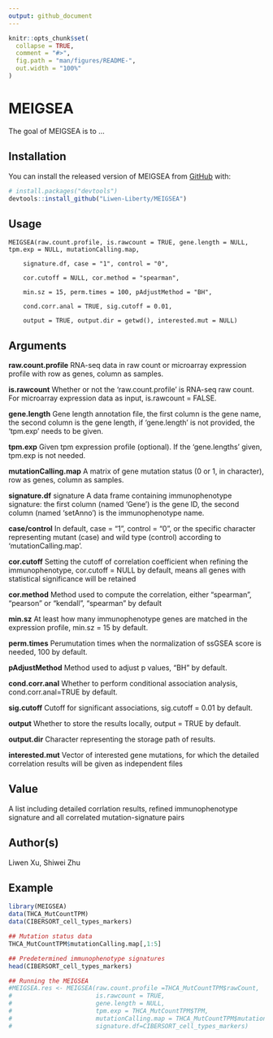 ```yaml
---
output: github_document
---
```


<!-- README.md is generated from README.Rmd. Please edit that file -->

```r
knitr::opts_chunk$set(
  collapse = TRUE,
  comment = "#>",
  fig.path = "man/figures/README-",
  out.width = "100%"
)
```

# MEIGSEA

<!-- badges: start -->
<!-- badges: end -->

The goal of MEIGSEA is to ...

## Installation

You can install the released version of MEIGSEA from [GitHub](https://github.com/) with:

``` r
# install.packages("devtools")
devtools::install_github("Liwen-Liberty/MEIGSEA")
```
## Usage

    MEIGSEA(raw.count.profile, is.rawcount = TRUE, gene.length = NULL, tpm.exp = NULL, mutationCalling.map, 
    
		signature.df, case = "1", control = "0", 
		
		cor.cutoff = NULL, cor.method = "spearman",
		
		min.sz = 15, perm.times = 100, pAdjustMethod = "BH", 
		
		cond.corr.anal = TRUE, sig.cutoff = 0.01, 
		
		output = TRUE, output.dir = getwd(), interested.mut = NULL)

## Arguments

**raw.count.profile**   RNA-seq data in raw count or microarray expression profile with row as genes, column as samples.  

**is.rawcount**   Whether or not the 'raw.count.profile' is RNA-seq raw count. For microarray expression data as input, is.rawcount = FALSE.  

**gene.length**   Gene length annotation file, the first column is the gene name, the second column is the gene length, if 'gene.length' is not provided, the 'tpm.exp' needs to be given.  

**tpm.exp**   Given tpm expression profile (optional). If the 'gene.lengths' given, tpm.exp is not needed.

**mutationCalling.map**   A matrix of gene mutation status (0 or 1, in character), row as genes, column as samples.

**signature.df**    signature A data frame containing immunophenotype signature: the first column (named 'Gene') is the gene ID, the second column (named 'setAnno') is the immunophenotype name. 

**case/control**    In default, case = "1", control = "0", or the specific character representing mutant (case) and wild type (control) according to 'mutationCalling.map'.

**cor.cutoff**    Setting the cutoff of correlation coefficient when refining the immunophenotype, cor.cutoff = NULL by default, means all genes with statistical significance will be retained 

**cor.method**    Method used to compute the correlation, either "spearman", "pearson" or "kendall", "spearman" by default  

**min.sz**    At least how many immunophenotype genes are matched in the expression profile, min.sz = 15 by default.  

**perm.times**    Perumutation times when the normalization of ssGSEA score is needed, 100 by default.	 

**pAdjustMethod**   Method used to adjust p values, "BH" by default.	

**cond.corr.anal**    Whether to perform conditional association analysis, cond.corr.anal=TRUE by default.  

**sig.cutoff**    Cutoff for significant associations, sig.cutoff = 0.01 by default.  

**output**    Whether to store the results locally, output = TRUE by default.  

**output.dir**    Character representing the storage path of results.  

**interested.mut**    Vector of interested gene mutations, for which the detailed correlation results will be given as independent files


## Value

A list including detailed corrlation results, refined immunophenotype signature and all correlated mutation-signature pairs

## Author(s)

Liwen Xu, Shiwei Zhu

## Example


```r
library(MEIGSEA)
data(THCA_MutCountTPM)
data(CIBERSORT_cell_types_markers)

## Mutation status data
THCA_MutCountTPM$mutationCalling.map[,1:5]

## Predetermined immunophenotype signatures
head(CIBERSORT_cell_types_markers)

## Running the MEIGSEA 
#MEIGSEA.res <- MEIGSEA(raw.count.profile =THCA_MutCountTPM$rawCount, 
#                       is.rawcount = TRUE, 
#                       gene.length = NULL, 
#                       tpm.exp = THCA_MutCountTPM$TPM, 
#                       mutationCalling.map = THCA_MutCountTPM$mutationCalling.map,
#                       signature.df=CIBERSORT_cell_types_markers)
```
